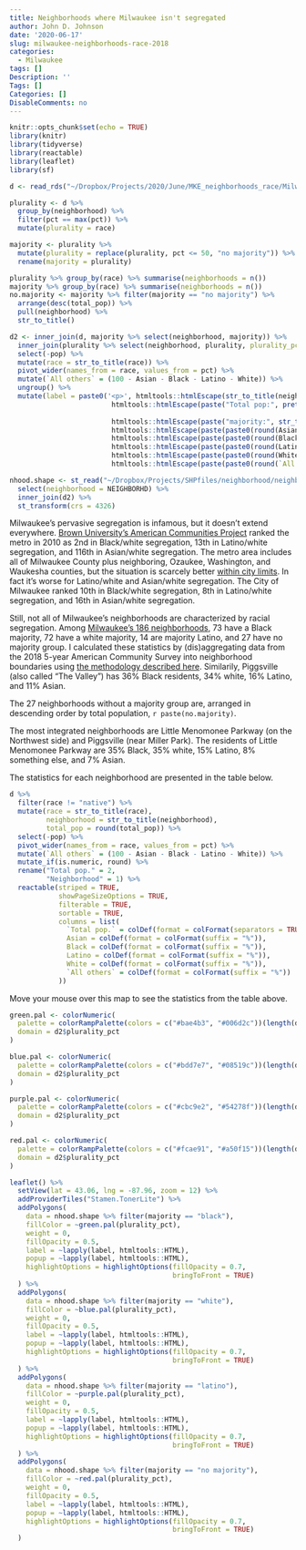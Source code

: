```yaml
---
title: Neighborhoods where Milwaukee isn't segregated
author: John D. Johnson
date: '2020-06-17'
slug: milwaukee-neighborhoods-race-2018
categories:
  - Milwaukee
tags: []
Description: ''
Tags: []
Categories: []
DisableComments: no
---
```



```r
knitr::opts_chunk$set(echo = TRUE)
library(knitr)
library(tidyverse)
library(reactable)
library(leaflet)
library(sf)

d <- read_rds("~/Dropbox/Projects/2020/June/MKE_neighborhoods_race/MilwaukeeNeighborhoodsByRace.rds")

plurality <- d %>%
  group_by(neighborhood) %>%
  filter(pct == max(pct)) %>%
  mutate(plurality = race)

majority <- plurality %>%
  mutate(plurality = replace(plurality, pct <= 50, "no majority")) %>%
  rename(majority = plurality)

plurality %>% group_by(race) %>% summarise(neighborhoods = n())
majority %>% group_by(race) %>% summarise(neighborhoods = n())
no.majority <- majority %>% filter(majority == "no majority") %>%
  arrange(desc(total_pop)) %>%
  pull(neighborhood) %>%
  str_to_title()

d2 <- inner_join(d, majority %>% select(neighborhood, majority)) %>%
  inner_join(plurality %>% select(neighborhood, plurality, plurality_pct = pct)) %>%
  select(-pop) %>%
  mutate(race = str_to_title(race)) %>%
  pivot_wider(names_from = race, values_from = pct) %>%
  mutate(`All others` = (100 - Asian - Black - Latino - White)) %>%
  ungroup() %>%
  mutate(label = paste0('<p>', htmltools::htmlEscape(str_to_title(neighborhood)), '<p></p>', 
                         htmltools::htmlEscape(paste("Total pop:", prettyNum(round(total_pop),
                                                                             big.mark = ","))), '</p><p>',
                         htmltools::htmlEscape(paste("majority:", str_to_title(majority))), '</p><p>',
                         htmltools::htmlEscape(paste(paste0(round(Asian),"%"), "Asian")),'</p><p>',
                         htmltools::htmlEscape(paste(paste0(round(Black),"%"), "Black")),'</p><p>',
                         htmltools::htmlEscape(paste(paste0(round(Latino),"%"), "Latino")),'</p><p>',
                         htmltools::htmlEscape(paste(paste0(round(White),"%"), "White")),'</p><p>',
                         htmltools::htmlEscape(paste(paste0(round(`All others`),"%"), "Others")), '</p>'))

nhood.shape <- st_read("~/Dropbox/Projects/SHPfiles/neighborhood/neighborhood.shp") %>%
  select(neighborhood = NEIGHBORHD) %>%
  inner_join(d2) %>%
  st_transform(crs = 4326)
```

Milwaukee's pervasive segregation is infamous, but it doesn't extend everywhere. [Brown University’s American Communities Project](https://s4.ad.brown.edu/Projects/Diversity/SegSorting/Default.aspx) ranked the metro in 2010 as 2nd in Black/white segregation, 13th in Latino/white segregation, and 116th in Asian/white segregation. The metro area includes all of Milwaukee County plus neighboring, Ozaukee, Washington, and Waukesha counties, but the situation is scarcely better [within city limits](https://s4.ad.brown.edu/Projects/Diversity/SegCitySorting/Default.aspx). In fact it's worse for Latino/white and Asian/white segregation. The City of Milwaukee ranked 10th in Black/white segregation, 8th in Latino/white segregation, and 16th in Asian/white segregation.

Still, not all of Milwaukee's neighborhoods are characterized by racial segregation. Among [Milwaukee's 186 neighborhoods](https://city.milwaukee.gov/Neighborhoods), 73 have a Black majority, 72 have a white majority, 14 are majority Latino, and 27 have no majority group. I calculated these statistics by (dis)aggregating data from the 2018 5-year American Community Survey into neighborhood boundaries using [the methodology described here](https://github.com/jdjohn215/Milwaukee-Geo-Crosswalks). Similarily, Piggsville (also called "The Valley") has 36% Black residents, 34% white, 16% Latino, and 11% Asian.

The 27 neighborhoods without a majority group are, arranged in descending order by total population, `r paste(no.majority)`.

The most integrated neighborhoods are Little Menomonee Parkway (on the Northwest side) and Piggsville (near Miller Park). The residents of Little Menomonee Parkway are 35% Black, 35% white, 15% Latino, 8% something else, and 7% Asian.

The statistics for each neighborhood are presented in the table below.

```r
d %>%
  filter(race != "native") %>%
  mutate(race = str_to_title(race),
         neighborhood = str_to_title(neighborhood),
         total_pop = round(total_pop)) %>%
  select(-pop) %>%
  pivot_wider(names_from = race, values_from = pct) %>%
  mutate(`All others` = (100 - Asian - Black - Latino - White)) %>%
  mutate_if(is.numeric, round) %>%
  rename("Total pop." = 2,
         "Neighborhood" = 1) %>%
  reactable(striped = TRUE,
            showPageSizeOptions = TRUE,
            filterable = TRUE,
            sortable = TRUE,
            columns = list(
              `Total pop.` = colDef(format = colFormat(separators = TRUE)),
              Asian = colDef(format = colFormat(suffix = "%")),
              Black = colDef(format = colFormat(suffix = "%")),
              Latino = colDef(format = colFormat(suffix = "%")),
              White = colDef(format = colFormat(suffix = "%")),
              `All others` = colDef(format = colFormat(suffix = "%"))
            ))
```

Move your mouse over this map to see the statistics from the table above.

```r
green.pal <- colorNumeric(
  palette = colorRampPalette(colors = c("#bae4b3", "#006d2c"))(length(d2$plurality_pct)),
  domain = d2$plurality_pct
)

blue.pal <- colorNumeric(
  palette = colorRampPalette(colors = c("#bdd7e7", "#08519c"))(length(d2$plurality_pct)),
  domain = d2$plurality_pct
)

purple.pal <- colorNumeric(
  palette = colorRampPalette(colors = c("#cbc9e2", "#54278f"))(length(d2$plurality_pct)),
  domain = d2$plurality_pct
)

red.pal <- colorNumeric(
  palette = colorRampPalette(colors = c("#fcae91", "#a50f15"))(length(d2$plurality_pct)),
  domain = d2$plurality_pct
)

leaflet() %>%
  setView(lat = 43.06, lng = -87.96, zoom = 12) %>%
  addProviderTiles("Stamen.TonerLite") %>%
  addPolygons(
    data = nhood.shape %>% filter(majority == "black"),
    fillColor = ~green.pal(plurality_pct),
    weight = 0,
    fillOpacity = 0.5,
    label = ~lapply(label, htmltools::HTML),
    popup = ~lapply(label, htmltools::HTML),
    highlightOptions = highlightOptions(fillOpacity = 0.7,
                                        bringToFront = TRUE)
  ) %>%
  addPolygons(
    data = nhood.shape %>% filter(majority == "white"),
    fillColor = ~blue.pal(plurality_pct),
    weight = 0,
    fillOpacity = 0.5,
    label = ~lapply(label, htmltools::HTML),
    popup = ~lapply(label, htmltools::HTML),
    highlightOptions = highlightOptions(fillOpacity = 0.7,
                                        bringToFront = TRUE)
  ) %>%
  addPolygons(
    data = nhood.shape %>% filter(majority == "latino"),
    fillColor = ~purple.pal(plurality_pct),
    weight = 0,
    fillOpacity = 0.5,
    label = ~lapply(label, htmltools::HTML),
    popup = ~lapply(label, htmltools::HTML),
    highlightOptions = highlightOptions(fillOpacity = 0.7,
                                        bringToFront = TRUE)
  ) %>%
  addPolygons(
    data = nhood.shape %>% filter(majority == "no majority"),
    fillColor = ~red.pal(plurality_pct),
    weight = 0,
    fillOpacity = 0.5,
    label = ~lapply(label, htmltools::HTML),
    popup = ~lapply(label, htmltools::HTML),
    highlightOptions = highlightOptions(fillOpacity = 0.7,
                                        bringToFront = TRUE)
  )

```
